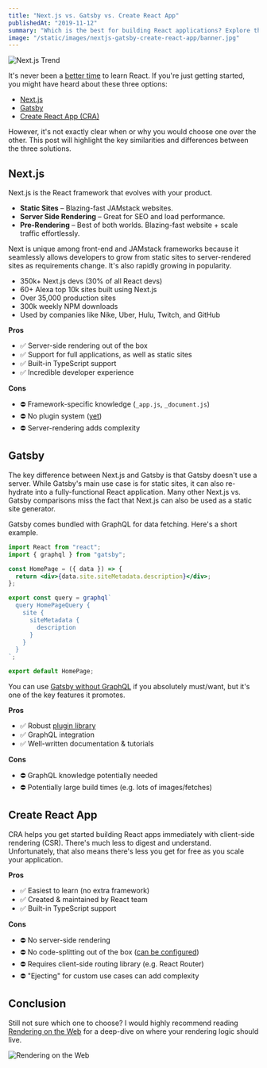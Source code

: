 ```yaml
---
title: "Next.js vs. Gatsby vs. Create React App"
publishedAt: "2019-11-12"
summary: "Which is the best for building React applications? Explore the pros and cons for all three options to make the right choice."
image: "/static/images/nextjs-gatsby-create-react-app/banner.jpg"
---
```


![Next.js Trend](/static/images/nextjs-gatsby-create-react-app/banner.jpg)

It's never been a [better time](/blog/learn-nextjs) to learn React.
If you're just getting started, you might have heard about these three options:

- [Next.js](https://nextjs.org)
- [Gatsby](https://www.gatsbyjs.org/)
- [Create React App (CRA)](https://create-react-app.dev/)

However, it's not exactly clear when or why you would choose one over the other.
This post will highlight the key similarities and differences between the three solutions.

## Next.js

Next.js is the React framework that evolves with your product.

- **Static Sites** – Blazing-fast JAMstack websites.
- **Server Side Rendering** – Great for SEO and load performance.
- **Pre-Rendering** – Best of both worlds. Blazing-fast website + scale traffic effortlessly.

Next is unique among front-end and JAMstack frameworks because it seamlessly allows developers to grow from static sites to server-rendered sites as requirements change.
It's also rapidly growing in popularity.

- 350k+ Next.js devs (30% of all React devs)
- 60+ Alexa top 10k sites built using Next.js
- Over 35,000 production sites
- 300k weekly NPM downloads
- Used by companies like Nike, Uber, Hulu, Twitch, and GitHub

**Pros**

- ✅ Server-side rendering out of the box
- ✅ Support for full applications, as well as static sites
- ✅ Built-in TypeScript support
- ✅ Incredible developer experience

**Cons**

- ⛔️ Framework-specific knowledge (`_app.js`, `_document.js`)
- ⛔️ No plugin system ([yet](https://github.com/vercel/next.js/issues/9133))
- ⛔️ Server-rendering adds complexity

## Gatsby

The key difference between Next.js and Gatsby is that Gatsby doesn't use a server.
While Gatsby's main use case is for static sites, it can also re-hydrate into a fully-functional React application.
Many other Next.js vs. Gatsby comparisons miss the fact that Next.js can also be used as a static site generator.

Gatsby comes bundled with GraphQL for data fetching. Here's a short example.

```jsx
import React from "react";
import { graphql } from "gatsby";

const HomePage = ({ data }) => {
  return <div>{data.site.siteMetadata.description}</div>;
};

export const query = graphql`
  query HomePageQuery {
    site {
      siteMetadata {
        description
      }
    }
  }
`;

export default HomePage;
```

You can use [Gatsby without GraphQL](https://www.gatsbyjs.org/docs/using-gatsby-without-graphql/) if you absolutely must/want, but it's one of the key features it promotes.

**Pros**

- ✅ Robust [plugin library](https://www.gatsbyjs.org/plugins/)
- ✅ GraphQL integration
- ✅ Well-written documentation & tutorials

**Cons**

- ⛔️ GraphQL knowledge potentially needed
- ⛔️ Potentially large build times (e.g. lots of images/fetches)

## Create React App

CRA helps you get started building React apps immediately with client-side rendering (CSR). There's much less to digest and understand.
Unfortunately, that also means there's less you get for free as you scale your application.

**Pros**

- ✅ Easiest to learn (no extra framework)
- ✅ Created & maintained by React team
- ✅ Built-in TypeScript support

**Cons**

- ⛔️ No server-side rendering
- ⛔️ No code-splitting out of the box ([can be configured](https://create-react-app.dev/docs/code-splitting/))
- ⛔️ Requires client-side routing library (e.g. React Router)
- ⛔️ "Ejecting" for custom use cases can add complexity

## Conclusion

Still not sure which one to choose? I would highly recommend reading [Rendering on the Web](https://developers.google.com/web/updates/2019/02/rendering-on-the-web) for a deep-dive on where your rendering logic should live.

![Rendering on the Web](/static/images/nextjs-gatsby-create-react-app/rendering.png)
